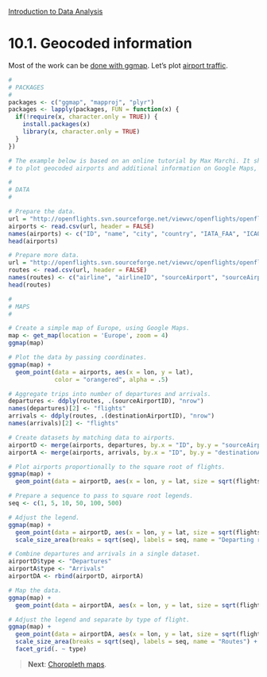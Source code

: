 <style>@import url(style.css);</style>
[Introduction to Data Analysis](index.html "Course index")

# 10.1. Geocoded information

Most of the work can be [done with ggmap](http://www.milanor.net/blog/?p=534). Let's plot [airport traffic](http://www.milanor.net/blog/?p=594).

```r
#
# PACKAGES
#
packages <- c("ggmap", "mapproj", "plyr")
packages <- lapply(packages, FUN = function(x) {
  if(!require(x, character.only = TRUE)) {
    install.packages(x)
    library(x, character.only = TRUE)
  }
})

# The example below is based on an online tutorial by Max Marchi. It shows how
# to plot geocoded airports and additional information on Google Maps, from R.

#
# DATA
#

# Prepare the data.
url = "http://openflights.svn.sourceforge.net/viewvc/openflights/openflights/data/airports.dat"
airports <- read.csv(url, header = FALSE)
names(airports) <- c("ID", "name", "city", "country", "IATA_FAA", "ICAO", "lat", "lon", "altitude", "timezone", "DST")
head(airports)

# Prepare more data.
url = "http://openflights.svn.sourceforge.net/viewvc/openflights/openflights/data/routes.dat"
routes <- read.csv(url, header = FALSE)
names(routes) <- c("airline", "airlineID", "sourceAirport", "sourceAirportID", "destinationAirport", "destinationAirportID", "codeshare", "stops", "equipment")
head(routes)

#
# MAPS
#

# Create a simple map of Europe, using Google Maps.
map <- get_map(location = 'Europe', zoom = 4)
ggmap(map)

# Plot the data by passing coordinates.
ggmap(map) + 
  geom_point(data = airports, aes(x = lon, y = lat), 
             color = "orangered", alpha = .5)

# Aggregate trips into number of departures and arrivals.
departures <- ddply(routes, .(sourceAirportID), "nrow")
names(departures)[2] <- "flights"
arrivals <- ddply(routes, .(destinationAirportID), "nrow")
names(arrivals)[2] <- "flights"

# Create datasets by matching data to airports.
airportD <- merge(airports, departures, by.x = "ID", by.y = "sourceAirportID")
airportA <- merge(airports, arrivals, by.x = "ID", by.y = "destinationAirportID")

# Plot airports proportionally to the square root of flights.
ggmap(map) +
  geom_point(data = airportD, aes(x = lon, y = lat, size = sqrt(flights)), alpha = .5)

# Prepare a sequence to pass to square root legends.
seq <- c(1, 5, 10, 50, 100, 500)

# Adjust the legend.
ggmap(map) +
  geom_point(data = airportD, aes(x = lon, y = lat, size = sqrt(flights)), alpha = .5) +
  scale_size_area(breaks = sqrt(seq), labels = seq, name = "Departing routes")

# Combine departures and arrivals in a single dataset.
airportD$type <- "Departures"
airportA$type <- "Arrivals"
airportDA <- rbind(airportD, airportA)

# Map the data.
ggmap(map) +
  geom_point(data = airportDA, aes(x = lon, y = lat, size = sqrt(flights)), alpha = .5)

# Adjust the legend and separate by type of flight.
ggmap(map) +
  geom_point(data = airportDA, aes(x = lon, y = lat, size = sqrt(flights)), alpha = .5) +
  scale_size_area(breaks = sqrt(seq), labels = seq, name = "Routes") +
  facet_grid(. ~ type)
```

> __Next__: [Choropleth maps](102_choropleths.html).
